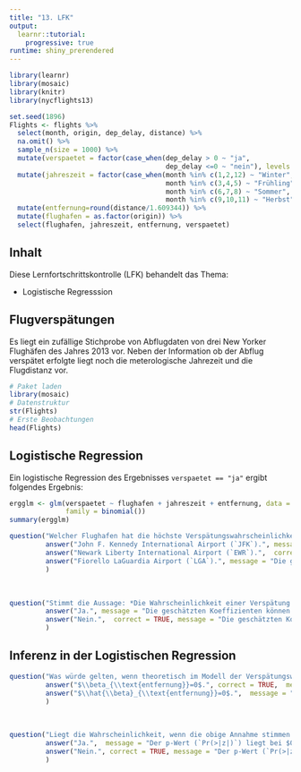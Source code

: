```yaml
---
title: "13. LFK"
output: 
  learnr::tutorial:
    progressive: true
runtime: shiny_prerendered
---
```


```r
library(learnr)
library(mosaic)
library(knitr)
library(nycflights13)

set.seed(1896)
Flights <- flights %>%
  select(month, origin, dep_delay, distance) %>%
  na.omit() %>%
  sample_n(size = 1000) %>%
  mutate(verspaetet = factor(case_when(dep_delay > 0 ~ "ja",
                                       dep_delay <=0 ~ "nein"), levels = c("nein", "ja"))) %>%
  mutate(jahreszeit = factor(case_when(month %in% c(1,2,12) ~ "Winter",
                                       month %in% c(3,4,5) ~ "Frühling",
                                       month %in% c(6,7,8) ~ "Sommer",
                                       month %in% c(9,10,11) ~ "Herbst"))) %>%
  mutate(entfernung=round(distance/1.609344)) %>%
  mutate(flughafen = as.factor(origin)) %>%
  select(flughafen, jahreszeit, entfernung, verspaetet)
```

## Inhalt

Diese Lernfortschrittskontrolle (LFK) behandelt das Thema:

- Logistische Regresssion


## Flugverspätungen

Es liegt ein zufällige Stichprobe von Abflugdaten von drei New Yorker Flughäfen des Jahres 2013 vor. Neben der Information ob der Abflug verspätet erfolgte liegt noch die meterologische Jahrezeit und die Flugdistanz vor.


```r
# Paket laden
library(mosaic)
# Datenstruktur
str(Flights)
# Erste Beobachtungen
head(Flights)
```

## Logistische Regression

Ein logistische Regression des Ergebnisses `verspaetet == "ja"` ergibt folgendes Ergebnis:

```r
ergglm <- glm(verspaetet ~ flughafen + jahreszeit + entfernung, data = Flights, 
              family = binomial())
summary(ergglm)
```

```r
question("Welcher Flughafen hat die höchste Verspätungswahrscheinlichkeit?",
         answer("John F. Kennedy International Airport (`JFK`).", message = "Die geschätzen Koeffizienten sind für `JFK` und `LGA` $<0$, bei diesen Flughäfen sinkt daher die Verspätungswahrscheinlichkeit im Vergleich zur Referenz, `EWR`."),
         answer("Newark Liberty International Airport (`EWR`).",  correct = TRUE, message = "Die geschätzen Koeffizienten sind für `JFK` und `LGA` $<0$, bei diesen Flughäfen sinkt daher die Verspätungswahrscheinlichkeit im Vergleich zur Referenz, `EWR`."),
         answer("Fiorello LaGuardia Airport (`LGA`).", message = "Die geschätzen Koeffizienten sind für `JFK` und `LGA` $<0$, bei diesen Flughäfen sinkt daher die Verspätungswahrscheinlichkeit im Vergleich zur Referenz, `EWR`.")
         )
```

<br>

```r
question("Stimmt die Aussage: *Die Wahrscheinlichkeit einer Verspätung im Sommer liegt bei $0.1526075$*?",
         answer("Ja.", message = "Die geschätzten Koeffizienten können zur Berechnung der Wahrscheinlichkeit und des Odds Ratios verwendet werden, geben aber die Wahrscheinlichkeit nicht direkt an."),
         answer("Nein.",  correct = TRUE, message = "Die geschätzten Koeffizienten können zur Berechnung der Wahrscheinlichkeit und des Odds Ratios verwendet werden, geben aber die Wahrscheinlichkeit nicht direkt an.")
         )
```

## Inferenz in der Logistischen Regression

```r
question("Was würde gelten, wenn theoretisch im Modell der Verspätungswahrscheinlichkeit kein Zusammenhang mit der Entfernung bestehen würde?",
         answer("$\\beta_{\\text{entfernung}}=0$.", correct = TRUE,  message = "Auch wenn im Modell $\\beta_{\\text{entfernung}}=0$ gelten würde, kann (wie hier), $\\hat{\\beta}_{\\text{entfernung}} \\neq 0$ sein."),
         answer("$\\hat{\\beta}_{\\text{entfernung}}=0$.",  message = "Auch wenn im Modell $\\beta_{\\text{entfernung}}=0$ gelten würde, kann (wie hier), $\\hat{\\beta}_{\\text{entfernung}} \\neq 0$ sein.")
         )
```

<br>

```r
question("Liegt die Wahrscheinlichkeit, wenn die obige Annahme stimmen würde, für $|\\hat{\\beta}_{\\text{entfernung}}| \\geq |0.0002298|$ (`Estimate`) unter $5\\,\\%$?",
         answer("Ja.",  message = "Der p-Wert (`Pr(>|z|)`) liegt bei $0.1074$ und damit über $0.05$. Ein mindestens so großer Effekt in einer Stichprobe ist also nicht sehr unwahrscheinlich, wenn gar keiner vorliegt."),
         answer("Nein.", correct = TRUE, message = "Der p-Wert (`Pr(>|z|)`) liegt bei $0.1074$ und damit über $0.05$. Ein mindestens so großer Effekt in einer Stichprobe ist also nicht sehr unwahrscheinlich, wenn gar keiner vorliegt.")
         )
```


